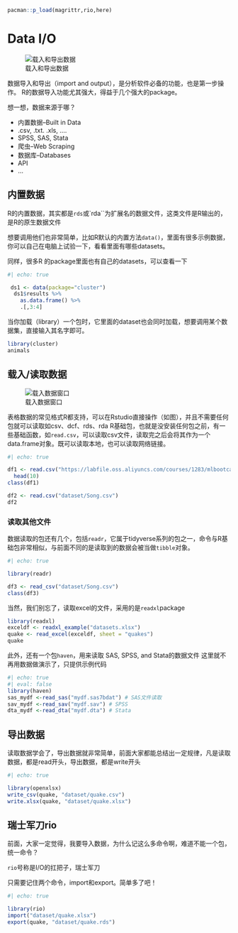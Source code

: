 ```r
pacman::p_load(magrittr,rio,here)
```

# Data I/O

![载入和导出数据](image/04/Import_Export.png)

数据导入和导出（import and output），是分析软件必备的功能，也是第一步操作。 R的数据导入功能尤其强大，得益于几个强大的package。

想一想，数据来源于哪？

-   内置数据--Built in Data
-   .csv, .txt. .xls, ....
-   SPSS, SAS, Stata
-   爬虫--Web Scraping
-   数据库--Databases
-   API
-   ...

## 内置数据

R的内置数据，其实都是`rds`或\`rda\`\`为扩展名的数据文件，这类文件是R输出的，是R的原生数据文件

想要调用他们也非常简单，比如R默认的内置方法`data()`，里面有很多示例数据， 你可以自己在电脑上试验一下，看看里面有哪些datasets。

同样，很多R 的package里面也有自己的datasets，可以查看一下

```r
#| echo: true

 ds1 <- data(package="cluster")   
  ds1$results %>% 
    as.data.frame() %>% 
    .[,3:4]

```

当你加载（library）一个包时，它里面的dataset也会同时加载，想要调用某个数据集，直接输入其名字即可。

```r
library(cluster)
animals
```

## 载入/读取数据

![载入数据窗口](image/04/snapimport.png)

表格数据的常见格式R都支持，可以在Rstudio直接操作（如图），并且不需要任何包就可以读取如csv、dcf、rds、rda R基础包，也就是没安装任何包之前，有一些基础函数，如`read.csv`，可以读取csv文件，读取完之后会将其作为一个data.frame对象。既可以读取本地，也可以读取网络链接。

```r
#| echo: true

df1 <- read.csv("https://labfile.oss.aliyuncs.com/courses/1283/mlbootcamp5_train.csv") %>% 
  head(10)  
class(df1)

df2 <- read.csv("dataset/Song.csv")
df2
```

### 读取其他文件

数据读取的包还有几个，包括`readr`，它属于tidyverse系列的包之一，命令与R基础包非常相似，与前面不同的是读取到的数据会被当做`tibble`对象。

```r
#| echo: true

library(readr)

df3 <- read_csv("dataset/Song.csv")
class(df3)
```

当然，我们别忘了，读取excel的文件，采用的是`readxl`package

```r
library(readxl)
exceldf <- readxl_example("datasets.xlsx") 
quake <- read_excel(exceldf, sheet = "quakes")
quake
```

此外，还有一个包`haven`，用来读取 SAS, SPSS, and Stata的数据文件
这里就不再用数据做演示了，只提供示例代码
```r
#| echo: true
#| eval: false
library(haven)
sas_mydf <-read_sas("mydf.sas7bdat") # SAS文件读取
sav_mydf <-read_sav("mydf.sav") # SPSS
dta_mydf <-read_dta("mydf.dta") # Stata

```

## 导出数据

读取数据学会了，导出数据就非常简单，前面大家都能总结出一定规律，凡是读取数据，都是read开头，导出数据，都是write开头

```r
#| echo: true

library(openxlsx)
write_csv(quake, "dataset/quake.csv")
write.xlsx(quake, "dataset/quake.xlsx")
```

## 瑞士军刀rio

前面，大家一定觉得，我要导入数据，为什么记这么多命令啊，难道不能一个包，统一命令？

`rio`号称是I/O的扛把子，瑞士军刀

只需要记住两个命令，import和export。简单多了吧！
```r
#| echo: true

library(rio)
import("dataset/quake.xlsx")
export(quake, "dataset/quake.rds")
```

